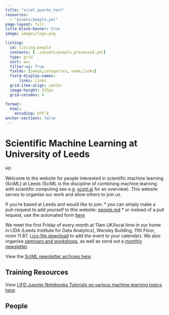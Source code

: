 ```yaml
---
title: "sciml_quarto_test"
resources:
  - "assets/people.yml"
page-layout: full
title-block-banner: true
image: images/logo.png

listing: 
  id: listing-people
  contents: [../assets/people_processed.yml]
  type: grid
  sort: asc
  filter-ui: True
  fields: [image,categories, name,links]
  field-display-names: 
      links: Links
  grid-item-align: center
  image-height: 325px
  grid-columns: 4

format: 
  html:
    encoding: UTF-8
anchor-sections: false
---
```



# Scientific Machine Learning at University of Leeds

Hi!

Welcome to the website for people interested in scientific machine learning
(SciML) at Leeds (SciML is the discipline of combining machine learning with
scientific computing see e.g. <a href="https://sciml.ai/roadmap/">sciml.ai</a>
for an overview). This website serves to organise our work and allow others to
join us. 

If you're based at Leeds and would like to join:
* you can simply make a
pull-request to add yourself to this website: 
[people.md](https://github.com/sciml-leeds/sciml-leeds.github.io/tree/master/_data/people.yaml)
* or instead of a pull request, use the automated form [here](https://sciml-profileadder.streamlit.app)

We meet the first Friday of every month at 11am UK/local time in our home in LIDA (Leeds
Institute for Data Analytics), Worsley Building, 11th Floor, room 11.87.
([.ics-file download](assets/SciML_community_monthly_coffee-chat.ics) to add
the event to your calendar). We also organise [seminars and workshops](/events), as well as send out a 
<a href="http://eepurl.com/h65Px5">monthly newsletter</a>.

View the <a href="https://us10.campaign-archive.com/home/?u=1e7160a87211972265ca1180b&id=79fe3dd86f">SciML newsletter archives here</a>.

## Training Resources

View <a href="https://cemac.github.io/LIFD_ENV_ML_NOTEBOOKS/">LIFD Jupyter Notebooks Tutorials on various machine learning topics here</a>.

## People

::: {#listing-people}
:::


